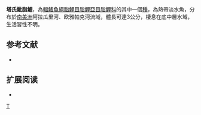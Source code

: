 {{Speciesbox 
| taxon = Hyphessobrycon takasei
| status = NE
| status_system = IUCN3.1
| authority =  [[Géry|Géry]], 1964
| synonyms = *''Hyphessobrycon takasei''<br /><small>Géry, 1964</small>
}}
'''塔氏魮脂鯉'''，為[[輻鰭魚綱|輻鰭魚綱]][[脂鯉目|脂鯉目]][[脂鯉亞目|脂鯉亞目]][[脂鯉科|脂鯉科]]的其中一個[[種|種]]，為熱帶淡水魚，分布於[[南美洲|南美洲]]阿拉瓜里河、欧雅帕克河流域，體長可達3公分，棲息在底中層水域，生活習性不明。

==参考文献==
{{refbegin}}
*{{FishBase_species|genus=Hyphessobrycon|species=takasei |year=2013|month=12}}
{{refend}}

== 扩展阅读 ==
{{refbegin}}
*{{wikispecies-inline|Hyphessobrycon tukunai|塔氏魮脂鯉}}
{{refend}}
{{Taxonbar|from=Q6405867}}

[[Category:魮脂鯉屬|T]]


{{魚類小作品}}